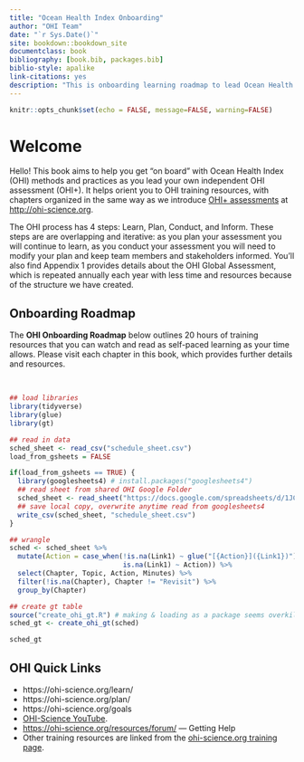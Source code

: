 ```yaml
--- 
title: "Ocean Health Index Onboarding"
author: "OHI Team"
date: "`r Sys.Date()`"
site: bookdown::bookdown_site
documentclass: book
bibliography: [book.bib, packages.bib]
biblio-style: apalike
link-citations: yes
description: "This is onboarding learning roadmap to lead Ocean Health Index assessments"
---
```


```r
knitr::opts_chunk$set(echo = FALSE, message=FALSE, warning=FALSE)
```


# Welcome {#welcome}

Hello! This book aims to help you get "on board" with Ocean Health Index (OHI) methods and practices as you lead your own independent OHI assessment (OHI+). It helps orient you to OHI training resources, with chapters organized in the same way as we introduce [OHI+ assessments](https://ohi-science.org/projects/ohi-plus/) at <http://ohi-science.org>.

The OHI process has 4 steps: Learn, Plan, Conduct, and Inform. These steps are are overlapping and iterative: as you plan your assessment you will continue to learn, as you conduct your assessment you will need to modify your plan and keep team members and stakeholders informed. You'll also find Appendix 1 provides details about the OHI Global Assessment, which is repeated annually each year with less time and resources because of the structure we have created.

## Onboarding Roadmap

The **OHI Onboarding Roadmap** below outlines 20 hours of training resources that you can watch and read as self-paced learning as your time allows. Please visit each chapter in this book, which provides further details and resources.

<br>

```r
## load libraries
library(tidyverse)
library(glue)
library(gt)

## read in data
sched_sheet <- read_csv("schedule_sheet.csv") 
load_from_gsheets = FALSE

if(load_from_gsheets == TRUE) {
  library(googlesheets4) # install.packages("googlesheets4")
  ## read sheet from shared OHI Google Folder
  sched_sheet <- read_sheet("https://docs.google.com/spreadsheets/d/1JCY6DIeNs1NjouehLYm32Ulq2XCOCaWx5vBpuhsgKbg/edit#gid=0")
  ## save local copy, overwrite anytime read from googlesheets4
  write_csv(sched_sheet, "schedule_sheet.csv")
}

```

```r
## wrangle
sched <- sched_sheet %>%
  mutate(Action = case_when(!is.na(Link1) ~ glue("[{Action}]({Link1})"), 
                            is.na(Link1) ~ Action)) %>%
  select(Chapter, Topic, Action, Minutes) %>% 
  filter(!is.na(Chapter), Chapter != "Revisit") %>%
  group_by(Chapter)

## create gt table
source("create_ohi_gt.R") # making & loading as a package seems overkill
sched_gt <- create_ohi_gt(sched)

sched_gt

```


## OHI Quick Links

- https://ohi-science.org/learn/
- https://ohi-science.org/plan/
- https://ohi-science.org/goals
-  [OHI-Science YouTube](https://www.youtube.com/channel/UCWKfLAbARCmxmzqyaF-ROdg/videos).
- <https://ohi-science.org/resources/forum/> — Getting Help
- Other training resources are linked from the [ohi-science.org training page](https://ohi-science.org/training/). 


<!---
We suggest looking through each chapter of this book at the resources available, and creating a learning plan for your timeline. Below is a suggested example. *upcoming*




Orient to the book, the websites, “github repos”
Ohi-science.org incl ohi-global, OHI+ websites.
Oceanhealthindex.org? Website
books
--->


